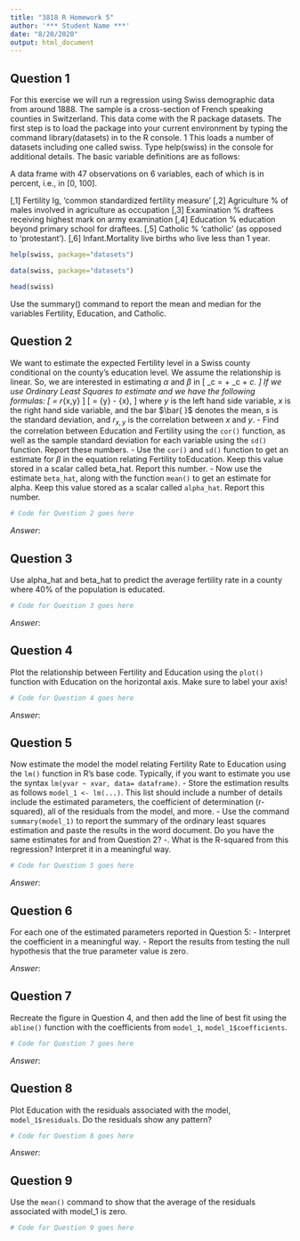 ```yaml
---
title: "3818 R Homework 5"
author: '*** Student Name ***'
date: "8/20/2020"
output: html_document
---
```




## Question 1 
For this exercise we will run a regression using Swiss demographic data from around 1888. The sample is a cross-section of French speaking counties in Switzerland.
This data come with the R package datasets. The first step is to load the package into your
current environment by typing the command library(datasets) in to the R console. 1 This loads a
number of datasets including one called swiss. Type help(swiss) in the console for additional
details. The basic variable definitions are as follows:

A data frame with 47 observations on 6 variables, each of which is in percent, i.e., in [0, 100].

[,1]	Fertility	Ig, ‘common standardized fertility measure’
[,2]	Agriculture	% of males involved in agriculture as occupation
[,3]	Examination	% draftees receiving highest mark on army examination
[,4]	Education	% education beyond primary school for draftees.
[,5]	Catholic	% ‘catholic’ (as opposed to ‘protestant’).
[,6]	Infant.Mortality	live births who live less than 1 year.

```r
help(swiss, package="datasets")

data(swiss, package="datasets")

head(swiss)
```


Use the summary() command to report the mean and median for the variables Fertility,
Education, and Catholic.


## Question 2 
We want to estimate the expected Fertility level in a Swiss county conditional on the county’s education level. We assume the relationship is linear. So, we are interested in estimating $\alpha$ and $\beta$ in \[ 
	\text{Fertility}_c = \alpha + \beta \cdot \text{Education}_c + \epsilon_c.
\] If we use Ordinary Least Squares to estimate and we have the following formulas:  \[ 
	\hat{\beta} = r_{x,y} \frac{s_y}{s_x}
\] \[ 
	\hat{\alpha} = \bar{y} - \hat{\beta} \bar{x},
\]
where $y$ is the left hand side variable, $x$ is the right hand side variable, and the bar $\bar{ }$  denotes the mean, $s$ is the standard deviation, and $r_{x,y}$ is the correlation between $x$ and $y$.
- Find the correlation between Education and Fertility using the `cor()` function, as well as the sample standard deviation for each variable using the `sd()` function. Report these numbers.
- Use the `cor()` and `sd()` function to get an estimate for $\beta$ in the equation relating Fertility toEducation. Keep this value stored in a scalar called beta_hat. Report this number.
- Now use the estimate `beta_hat`, along with the function `mean()` to get an estimate for
alpha. Keep this value stored as a scalar called `alpha_hat`. Report this number.

```r
# Code for Question 2 goes here

```

*Answer*:


## Question 3 
Use alpha_hat and beta_hat to predict the average fertility rate in a county where 40% of the population is educated.

```r
# Code for Question 3 goes here

```

*Answer*:



## Question 4 
Plot the relationship between Fertility and Education using the `plot()` function with Education on the horizontal axis. Make sure to label your axis!

```r
# Code for Question 4 goes here

```

*Answer*:




## Question 5 
Now estimate the model the model relating Fertility Rate to Education using the `lm()` function in R’s base code. Typically, if you want to estimate you use the syntax `lm(yvar ~ xvar, data= dataframe)`.
- Store the estimation results as follows `model_1 <- lm(...)`. This list should include a number of details include the estimated parameters, the coefficient of determination (r-squared), all of the residuals from the model, and more.
- Use the command `summary(model_1)` to report the summary of the ordinary least squares estimation and paste the results in the word document. Do you have the same estimates for and from Question 2?
-. What is the R-squared from this regression? Interpret it in a meaningful way.

```r
# Code for Question 5 goes here

```

*Answer*:




## Question 6 
For each one of the estimated parameters reported in Question 5:
- Interpret the coefficient in a meaningful way.
- Report the results from testing the null hypothesis that the true parameter value is zero.

*Answer*:


## Question 7 
Recreate the figure in Question 4, and then add the line of best fit using the `abline()` function
with the coefficients from `model_1`, `model_1$coefficients`.

```r
# Code for Question 7 goes here

```

*Answer*:


## Question 8 
Plot Education with the residuals associated with the model, `model_1$residuals`. Do the residuals show any pattern?

```r
# Code for Question 8 goes here

```

*Answer*:



## Question 9 
Use the `mean()` command to show that the average of the residuals associated with model_1 is zero. 

```r
# Code for Question 9 goes here

```






